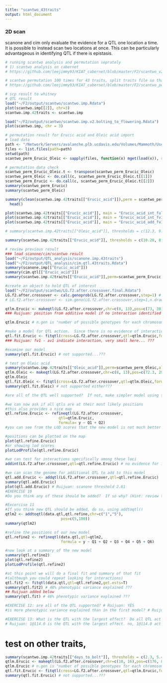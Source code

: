 ```yaml
---
title: "scantwo_43traits"
output: html_document
---
```


### 2D scan
scanone and cim only evaluate the evidence for a QTL one location a time.  It is possible to instead scan two locations at once. This can be particularly advantageous in identifying QTL if there is epistasis.
```r
# running scantwo analysis and permutation seprately
# 1) scantwo analysis on cabernet 
# https://github.com/leejimmy93/KIAT_cabernet/blob/master/F2/scantwo_v2.R 

# scantwo permutation 100 times for 43 traits, split traits file so that each file has 2 traits, in total 20 files, and each run is only 10 permutation, combine permutation result after finish running. 
# https://github.com/leejimmy93/KIAT_cabernet/blob/master/F2/scantwo_perm_1.R ... scantwo_perm_10.R, submit to slurm queue using https://github.com/leejimmy93/KIAT_cabernet/blob/master/F2/scantwo_perm_1_10.slurm 

# scp result to whitney
# QTL result 
load("~/F2/output/scantwo/scantwo.imp.Rdata")
plot(scantwo.imp[[2]], chr=3) 
scantwo.imp.42traits <- scantwo.imp 

load("~/F2/output/scantwo/scantwo.imp.v2.bolting_to_flowering.Rdata")
plot(scantwo.imp, chr = 3) 

# permutation result for Erucic acid and Oleic acid import 
# load data 
path <- "/Network/Servers/avalanche.plb.ucdavis.edu/Volumes/Mammoth/Users/ruijuanli/F2/output/scantwo/Erucic_Oleic"
files <- list.files(path=path)
setwd(path)
scantwo_perm_Erucic_Oleic <- sapply(files, function(x) mget(load(x)), simplify = TRUE) 

# permutation data check 
scantwo_perm_Erucic_Oleic.t <- transpose(scantwo_perm_Erucic_Oleic) 
scantwo_perm_Oleic <- do.call(c, scantwo_perm_Erucic_Oleic.t[[1]])
scantwo_perm_Erucic <- do.call(c, scantwo_perm_Erucic_Oleic.t[[2]])
summary(scantwo_perm_Erucic)
summary(scantwo_perm_Oleic)

summary(clean(scantwo.imp.42traits[["Erucic_acid"]]),perm = scantwo_perm_Erucic, pvalues=T) %>% 
  head()

plot(scantwo.imp.42traits[["Erucic_acid"]], main = "Erucic_acid_int_full")
plot(scantwo.imp.42traits[["Erucic_acid"]], main = "Erucic_acid_int_fv1", lower = "fv1") 
plot(scantwo.imp.42traits[["Erucic_acid"]], main = "Erucic_acid_add_fv1", upper = "add", lower = "fv1") 

# summary(scantwo.imp.42traits[["Oleic_acid"]], thresholds = c(12.3, 9.45, 7.95, 7.37, 4.98)) # signal for interaction of the two spots

summary(scantwo.imp.42traits[["Erucic_acid"]], thresholds = c(10.28, 8.08, 6.99, 7.30, 4.33)) # signal for just additive 

# review previous result 
### load scanone/cim/scantwo result
load("~/F2/output/QTL_analysis/scanone.imp.43traits")
load("~/F2/output/QTL_analysis/cim.qtl.43traits.Rdata")
summary(scanone.imp[["Erucic_acid"]])
summary(cim.qtl[["Erucic_acid"]])
summary(scantwo.imp.42traits[["Erucic_acid"]],perm=scantwo_perm_Erucic,alpha=c(.05, .05, .05, .05, .05),pval=T) 

#create an object to hold QTL of interest
load("~/F2/output/scantwo/LG.f2.after.crossover.final.Rdata")
LG.f2.after.crossover <- calc.genoprob(LG.f2.after.crossover,step=1) # calculate probability 
# LG.f2.after.crossover <- sim.geno(LG.f2.after.crossover,step=1,n.draws=32) # imputation 

qtlm.Erucic <- makeqtl(LG.f2.after.crossover,chr=c(8, 13),pos=c(73, 30), what = "prob") # Ruijuan: QTL with interactions
### Ruijuan: position from additive model if no interaction identified 

qtlm.Erucic # n.gen is "number of possible genotypes for each chromosome", if F2, n.gen = 3 when doing sim.geno(). 

#make a model for QTL action.  Since there is no evidence of interaction, start with an additive model
qtl.fit.Erucic <- fitqtl(cross=LG.f2.after.crossover,qtl=qtlm.Erucic,formula = y ~ Q1 + Q2, get.ests=T, method = "hk")
### Ruijuan: fv1 - av1 indicate interaction, very small here... ??? 

#examine our model
summary(qtl.fit.Erucic) # not supported...??? 

# test on Oleic acid 
summary(scantwo.imp.42traits[["Oleic_acid"]],perm=scantwo_perm_Oleic,alpha=.05,pval=T)
qtlm.Oleic <- makeqtl(LG.f2.after.crossover,chr=c(8, 13),pos=c(72.3, 29.2))  
qtlm.Oleic
qtl.fit.Oleic <- fitqtl(cross=LG.f2.after.crossover,qtl=qtlm.Oleic,formula = y ~ Q1 + Q2 ,get.ests=T)
summary(qtl.fit.Oleic) # not supported either???

#are all of the QTL well supported?  If not, make simpler model using the dropfromqtl() function ... omit some code... 

#we can now ask if all qtls are at their most likely positions
#this also provides a nice map
qtl.refine.Erucic <- refineqtl(LG.f2.after.crossover,
                        qtl=qtlm.Erucic,
                        formula= y ~ Q1 + Q2)
#you can see from the LOD scores that the new model is not much better than the old model.  Nevertheless we can keep this as our new model

#positions can be plotted on the map
plot(qtl.refine.Erucic)
#or showing lod scores
plotLodProfile(qtl.refine.Erucic)

#we can test for interactions specifically among these loci
addint(LG.f2.after.crossover,qtl=qtl.refine.Erucic) # no evidence for interactions

#we can scan the genome for additional QTL to add to this model
qtl.add.Erucic <- addqtl(LG.f2.after.crossover,qtl=qtl.refine.Erucic)
summary(qtl.add.Erucic)
plot(qtl.add.Erucic) # Ruijuan: scanone threshold 2.61 
#EXERCISE 10
#Do you think any of these should be added?  If so why? (Hint: review the scanone permuation threshold).

#Excercise 11
#If you think new QTL should be added, do so, using addtoqtl()
qtlm2 <- addtoqtl(data.qtl,qtl.refine,chr=c("1","5"),
                         pos=c(5,100))
summary(qtlm2)

#refine the positions of our new model
qtl.refine2 <- refineqtl(data.qtl,qtl=qtlm2,
                         formula = y ~ Q1 + Q2 + Q3 + Q4 + Q5 + Q6)

#now look at a summary of the new model
summary(qtl.refine2)
plot(qtl.refine2)
plotLodProfile(qtl.refine2)

#at this point we will do a final fit and summary of that fit
#(although you could repeat looking for interactions)
qtl.fit2 <- fitqtl(data.qtl,qtl=qtl.refine2,get.ests=T)
summary(qtl.fit2) # 48% phenotypic variance explained ??? 
## Ruijuan added below 
summary(qtl.fit) # 46% phenotypic variance explained ??? 

#EXERCISE 12: are all of the QTL supported? # Ruijuan: YES 
#is more phenotypic variance explained than in the first model? # Ruijuan: 

#EXERCISE 13: What is the QTL with the largest effect?  Do all QTL act in the same direction?
# Ruijuan: 1@114.0 is the QTL with the largest effect. no, 1@114.0 act in a different direction. 

```  

# test on other traits, 
```r
summary(scantwo.imp.42traits[["days_to_bolt"]], thresholds = c(2.3, 5.45, 6.95, 4.37, 2.98)) # signal for interaction of the two spots
qtlm.Erucic <- makeqtl(LG.f2.after.crossover,chr=c(10, 16),pos=c(176, 83))
qtlm.Erucic # n.gen is "number of possible genotypes for each chromosome", if F2, n.gen = 3 when doing sim.geno().
qtl.fit.Erucic <- fitqtl(cross=LG.f2.after.crossover,qtl=qtlm.Erucic,formula = y ~ Q1, get.ests=T)
summary(qtl.fit.Erucic) # not supported...???   
```

